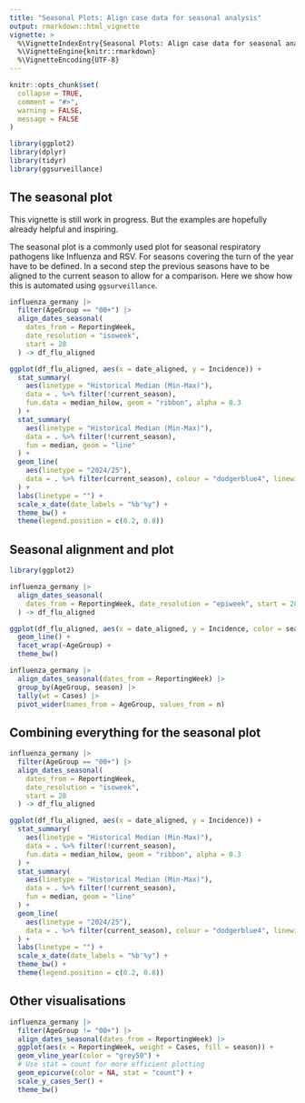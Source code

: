 ```yaml
---
title: "Seasonal Plots: Align case data for seasonal analysis"
output: rmarkdown::html_vignette
vignette: >
  %\VignetteIndexEntry{Seasonal Plots: Align case data for seasonal analysis}
  %\VignetteEngine{knitr::rmarkdown}
  %\VignetteEncoding{UTF-8}
---
```


```r
knitr::opts_chunk$set(
  collapse = TRUE,
  comment = "#>",
  warning = FALSE,
  message = FALSE
)
```

```r
library(ggplot2)
library(dplyr)
library(tidyr)
library(ggsurveillance)
```

## The seasonal plot
This vignette is still work in progress. But the examples are hopefully already helpful and inspiring.

The seasonal plot is a commonly used plot for seasonal respiratory pathogens like Influenza and RSV. For seasons covering the turn of the year have to be defined. In a second step the previous seasons have to be aligned to the current season to allow for a comparison. Here we show how this is automated using `ggsurveillance`.
```r
influenza_germany |>
  filter(AgeGroup == "00+") |>
  align_dates_seasonal(
    dates_from = ReportingWeek,
    date_resolution = "isoweek",
    start = 28
  ) -> df_flu_aligned

ggplot(df_flu_aligned, aes(x = date_aligned, y = Incidence)) +
  stat_summary(
    aes(linetype = "Historical Median (Min-Max)"),
    data = . %>% filter(!current_season),
    fun.data = median_hilow, geom = "ribbon", alpha = 0.3
  ) +
  stat_summary(
    aes(linetype = "Historical Median (Min-Max)"),
    data = . %>% filter(!current_season),
    fun = median, geom = "line"
  ) +
  geom_line(
    aes(linetype = "2024/25"),
    data = . %>% filter(current_season), colour = "dodgerblue4", linewidth = 2
  ) +
  labs(linetype = "") +
  scale_x_date(date_labels = "%b'%y") +
  theme_bw() +
  theme(legend.position = c(0.2, 0.8))
```



## Seasonal alignment and plot
```r
library(ggplot2)

influenza_germany |>
  align_dates_seasonal(
    dates_from = ReportingWeek, date_resolution = "epiweek", start = 28
  ) -> df_flu_aligned

ggplot(df_flu_aligned, aes(x = date_aligned, y = Incidence, color = season)) +
  geom_line() +
  facet_wrap(~AgeGroup) +
  theme_bw()
```

```r
influenza_germany |>
  align_dates_seasonal(dates_from = ReportingWeek) |>
  group_by(AgeGroup, season) |>
  tally(wt = Cases) |>
  pivot_wider(names_from = AgeGroup, values_from = n)
```

## Combining everything for the seasonal plot

```r
influenza_germany |>
  filter(AgeGroup == "00+") |>
  align_dates_seasonal(
    dates_from = ReportingWeek,
    date_resolution = "isoweek",
    start = 28
  ) -> df_flu_aligned

ggplot(df_flu_aligned, aes(x = date_aligned, y = Incidence)) +
  stat_summary(
    aes(linetype = "Historical Median (Min-Max)"),
    data = . %>% filter(!current_season),
    fun.data = median_hilow, geom = "ribbon", alpha = 0.3
  ) +
  stat_summary(
    aes(linetype = "Historical Median (Min-Max)"),
    data = . %>% filter(!current_season),
    fun = median, geom = "line"
  ) +
  geom_line(
    aes(linetype = "2024/25"),
    data = . %>% filter(current_season), colour = "dodgerblue4", linewidth = 2
  ) +
  labs(linetype = "") +
  scale_x_date(date_labels = "%b'%y") +
  theme_bw() +
  theme(legend.position = c(0.2, 0.8))
```


## Other visualisations
```r
influenza_germany |>
  filter(AgeGroup != "00+") |>
  align_dates_seasonal(dates_from = ReportingWeek) |>
  ggplot(aes(x = ReportingWeek, weight = Cases, fill = season)) +
  geom_vline_year(color = "grey50") +
  # Use stat = count for more efficient plotting
  geom_epicurve(color = NA, stat = "count") +
  scale_y_cases_5er() +
  theme_bw()
```

